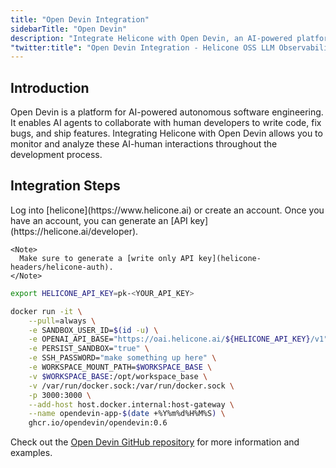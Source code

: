 ```yaml
---
title: "Open Devin Integration"
sidebarTitle: "Open Devin"
description: "Integrate Helicone with Open Devin, an AI-powered platform for autonomous software engineering. Monitor interactions between AI agents and human developers in your projects."
"twitter:title": "Open Devin Integration - Helicone OSS LLM Observability"
---
```


## Introduction

Open Devin is a platform for AI-powered autonomous software engineering. It enables AI agents to collaborate with human developers to write code, fix bugs, and ship features. Integrating Helicone with Open Devin allows you to monitor and analyze these AI-human interactions throughout the development process.

## Integration Steps

<Steps>
  <Step title="Create an account + Generate an API Key">
    Log into [helicone](https://www.helicone.ai) or create an account. Once you have an account, you
    can generate an [API key](https://helicone.ai/developer).

    <Note>
      Make sure to generate a [write only API key](helicone-headers/helicone-auth).
    </Note>

  </Step>
  <Step title="Set OPENAI_API_BASE as an environment variable when running the container">

  <CodeGroup>

```bash example
export HELICONE_API_KEY=pk-<YOUR_API_KEY>

docker run -it \
    --pull=always \
    -e SANDBOX_USER_ID=$(id -u) \
    -e OPENAI_API_BASE="https://oai.helicone.ai/${HELICONE_API_KEY}/v1" \
    -e PERSIST_SANDBOX="true" \
    -e SSH_PASSWORD="make something up here" \
    -e WORKSPACE_MOUNT_PATH=$WORKSPACE_BASE \
    -v $WORKSPACE_BASE:/opt/workspace_base \
    -v /var/run/docker.sock:/var/run/docker.sock \
    -p 3000:3000 \
    --add-host host.docker.internal:host-gateway \
    --name opendevin-app-$(date +%Y%m%d%H%M%S) \
    ghcr.io/opendevin/opendevin:0.6
```

</CodeGroup>

  </Step>

</Steps>

Check out the [Open Devin GitHub repository](https://github.com/OpenDevin/OpenDevin) for more information and examples.
